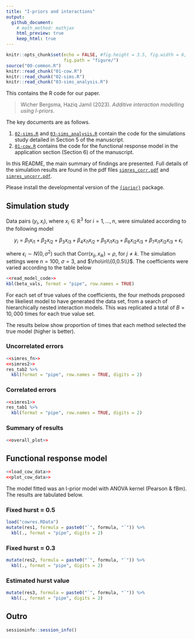 ```yaml
---
title: "I-priors and interactions"
output: 
  github_document:
    # math_method: mathjax
    html_preview: true
    keep_html: true
---
```


```r
knitr::opts_chunk$set(echo = FALSE, #fig.height = 3.5, fig.width = 6, 
                      fig.path = "figure/")
source("00-common.R")
knitr::read_chunk("01-cow.R")
knitr::read_chunk("02-sims.R")
knitr::read_chunk("03-sims_analysis.R")
```

This contains the R code for our paper.

> Wicher Bergsma, Haziq Jamil (2023). *Additive interaction modelling using I-priors*.

The key documents are as follows.

1.  [`02-sims.R`](02-sims.R) and [`03-sims_analysis.R`](03-sims_analysis.R) contain the code for the simulations study detailed in Section 5 of the manuscript.
2.  [`01-cow.R`](`01-cow.R`) contains the code for the functional response model in the application section (Section 6) of the manuscript.

In this README, the main summary of findings are presented. 
Full details of the simulation results are found in the pdf files [`simres_corr.pdf`](`simres_corr.pdf`) and [`simres_uncorr.pdf`](`simres_uncorr.pdf`).

Please install the developmental version of the [`{iprior}`](https://github.com/haziqj/iprior) package.

## Simulation study

Data pairs $(y_i,x_i)$, where $x_i\in\mathbb R^3$ for $i=1,\dots,n$, were simulated according to the following model

$$
y_i = \beta_1 x_{i1} + \beta_2 x_{i2} + \beta_3 x_{i3} + \beta_4 x_{i1}x_{i2} + \beta_5 x_{i1}x_{i3} + \beta_6 x_{i2}x_{i3} + \beta_7 x_{i1}x_{i2}x_{i3} + \epsilon_i
$$

where $\epsilon_i\sim N(0,\sigma^2)$ such that $\text{Corr}(x_{ij},x_{ik})=\rho$, for $j\neq k$. 
The simulation settings were $n=100$, $\sigma=3$, and $\rho\in\\{0,0.5\\}$. 
The coefficients were varied according to the table below

```r
<<read_model_code>>
kbl(beta_vals, format = "pipe", row.names = TRUE)
```

For each set of true values of the coefficients, the four methods proposed the likeliest model to have generated the data set, from a search of hierarchically nested interaction models. This was replicated a total of $B=10,000$ times for each true value set.

The results below show proportion of times that each method selected the true model (higher is better).

### Uncorrelated errors

```r
<<simres_fn>>
<<simres2>>
res_tab2 %>%
  kbl(format = "pipe", row.names = TRUE, digits = 2)
```

<!-- The geometric mean -->

<!-- ```{r} -->
<!-- res_tab2[, -1] %>%  -->
<!--   apply(., 2, function(x) exp(sum(log(x[x > 0])) / length(x))) %>% -->
<!--   round(3) -->
<!-- ``` -->

### Correlated errors

```r
<<simres1>>
res_tab1 %>%
  kbl(format = "pipe", row.names = TRUE, digits = 2)
```

<!-- The geometric mean -->

<!-- ```{r} -->
<!-- res_tab1[, -1] %>%  -->
<!--   apply(., 2, function(x) exp(sum(log(x[x > 0])) / length(x))) %>% -->
<!--   round(3) -->
<!-- ``` -->

### Summary of results 

```r
<<overall_plot>>
```

## Functional response model

```r
<<load_cow_data>>
<<plot_cow_data>>
```

The model fitted was an I-prior model with ANOVA kernel (Pearson & fBm). 
The results are tabulated below.

### Fixed hurst = 0.5

```r
load("cowres.RData")
mutate(res1, formula = paste0("`", formula, "`")) %>%
  kbl(., format = "pipe", digits = 2)
```

### Fixed hurst = 0.3

```r
mutate(res2, formula = paste0("`", formula, "`")) %>%
  kbl(., format = "pipe", digits = 2)
```

### Estimated hurst value

```r
mutate(res3, formula = paste0("`", formula, "`")) %>%
  kbl(., format = "pipe", digits = 2)
```

## Outro

```r
sessioninfo::session_info()
```

